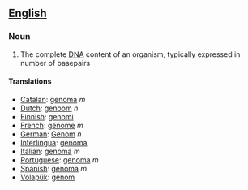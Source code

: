 ==[[English]]==
===Noun===

#The complete [[DNA]] content of an organism, typically expressed in number of basepairs



====Translations====
*[[Catalan]]: [[genoma]] ''m''
*[[Dutch]]: [[genoom]] ''n''
*[[Finnish]]: [[genomi]]
*[[French]]: [[génome]] ''m''
*[[German]]: [[Genom]] ''n''
*[[Interlingua]]: [[genoma]]
*[[Italian]]: [[genoma]] ''m''
*[[Portuguese]]: [[genoma]] ''m''
*[[Spanish]]: [[genoma]] ''m''
*[[Volapük]]: [[genom]]